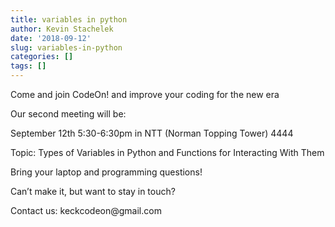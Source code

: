 ```yaml
---
title: variables in python
author: Kevin Stachelek
date: '2018-09-12'
slug: variables-in-python
categories: []
tags: []
---
```


Come and join CodeOn! and improve your coding for the new era

Our second meeting will be: 

September 12th 5:30-6:30pm in NTT (Norman Topping Tower) 4444

Topic: Types of Variables in Python and Functions for Interacting With Them

Bring your laptop and programming questions!

Can't make it, but want to stay in touch?

Contact us: keckcodeon@gmail.com
